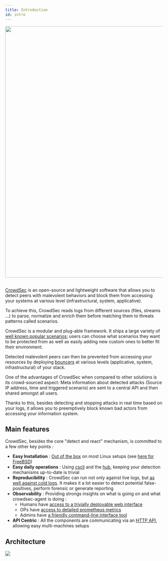 ```yaml
---
title: Introduction
id: intro
---
```




<div style={{display: 'flex'}}>
    <div style={{textAlign: 'center', flex: '1'}}>
    <img width="800" height="auto" src={useBaseUrl('/img/crowdsec_ecosystem.png')} />
    </div>
</div>
&nbsp;
&nbsp;

[CrowdSec](https://github.com/crowdsecurity/crowdsec) is an open-source and lightweight software that allows you to detect peers with malevolent behaviors and block them from accessing your systems at various level (infrastructural, system, applicative).

To achieve this, CrowdSec reads logs from different sources (files, streams ...) to parse, normalize and enrich them before matching them to threats patterns called scenarios. 

CrowdSec is a modular and plug-able framework. It ships a large variety of [well known popular scenarios](https://hub.crowdsec.net/browse/#configurations); users can choose what scenarios they want to be protected from as well as easily adding new custom ones to better fit their environment.

Detected malevolent peers can then be prevented from accessing your resources by deploying [bouncers](https://hub.crowdsec.net/browse/#bouncers) at various levels (applicative, system, infrastructural) of your stack.

One of the advantages of CrowdSec when compared to other solutions is its crowd-sourced aspect: Meta information about detected attacks (Source IP address, time and triggered scenario) are sent to a central API and then shared amongst all users.

Thanks to this, besides detecting and stopping attacks in real time based on your logs, it allows you to preemptively block known bad actors from accessing your information system.

## Main features

CrowdSec, besides the core "detect and react" mechanism, is committed to a few other key points :

 - **Easy Installation** : [Out of the box](/getting_started/install.mdx) on most Linux setups (see [here for FreeBSD](/getting_started/install_freebsd.mdx))
 - **Easy daily operations** : Using [cscli](/cscli/cscli.md) and the [hub](http://hub.crowdsec.net), keeping your detection mechanisms up-to-date is trivial
 - **Reproducibility** : CrowdSec can run not only against live logs, but [as well against cold logs](/user_guides/replay_mode.md). It makes it a lot easier to detect potential false-positives, perform forensic or generate reporting
 - **Observability** : Providing strongs insights on what is going on and what crowdsec-agent is doing :
    - Humans have [access to a trivially deployable web interface](/observability/dashboard.md)
    - OPs have [access to detailed prometheus metrics](/observability/prometheus.md)
    - Admins have [a friendly command-line interface tool](/observability/cscli.md)
  - **API Centric** : All the components are communicating via an [HTTP API](/local_api/intro.md), allowing easy multi-machines setups


## Architecture


<div style={{display: 'flex'}}>
    <div style={{textAlign: 'center', flex: '1'}}>
    <img src={useBaseUrl('/img/crowdsec_architecture.png')}></img>
    </div>
</div>

